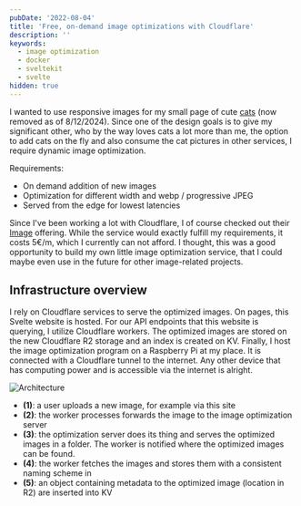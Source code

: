 ```yaml
---
pubDate: '2022-08-04'
title: 'Free, on-demand image optimizations with Cloudflare'
description: ''
keywords:
  - image optimization
  - docker
  - sveltekit
  - svelte
hidden: true
---
```



I wanted to use responsive images for my small page of cute [cats](/cat) (now removed as of 8/12/2024). Since
one of the design goals is to give my significant other, who by the way loves
cats a lot more than me, the option to add cats on the fly and also consume the
cat pictures in other services, I require dynamic image optimization.

Requirements:

- On demand addition of new images
- Optimization for different width and webp / progressive JPEG
- Served from the edge for lowest latencies

Since I've been working a lot with Cloudflare, I of course checked out their
[Image](https://developers.cloudflare.com/images/cloudflare-images/) offering.
While the service would exactly fulfill my requirements, it costs 5€/m, which I
currently can not afford. I thought, this was a good opportunity to build my own
little image optimization service, that I could maybe even use in the future for
other image-related projects.

## Infrastructure overview

I rely on Cloudflare services to serve the optimized images. On pages, this
Svelte website is hosted. For our API endpoints that this website is querying, I
utilize Cloudflare workers. The optimized images are stored on the new
Cloudflare R2 storage and an index is created on KV. Finally, I host the image
optimization program on a Raspberry Pi at my place. It is connected with a
Cloudflare tunnel to the internet. Any other device that has computing power and
is accessible via the internet is alright.

![Architecture](../../assets/_catapi_architecture.png)

- **(1)**: a user uploads a new image, for example via this site
- **(2)**: the worker processes forwards the image to the image optimization server
- **(3)**: the optimization server does its thing and serves the optimized
  images in a folder. The worker is notified where the optimized images can be found.
- **(4)**: the worker fetches the images and stores them with a consistent naming scheme in
- **(5)**: an object containing metadata to the optimized image (location in R2) are inserted into KV
